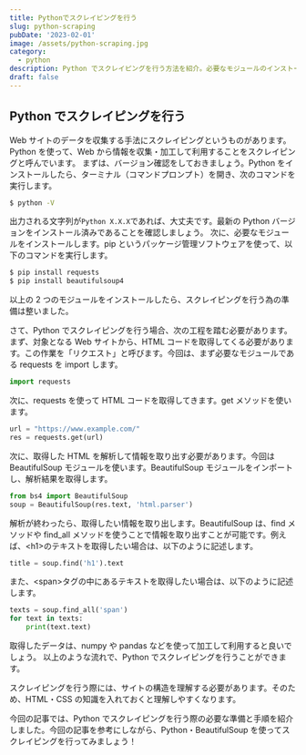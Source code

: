```yaml
---
title: Pythonでスクレイピングを行う
slug: python-scraping
pubDate: '2023-02-01'
image: /assets/python-scraping.jpg
category:
  - python
description: Python でスクレイピングを行う方法を紹介。必要なモジュールのインストール、リクエスト・解析などの流れをまとめています。
draft: false
---
```


## Python でスクレイピングを行う

Web サイトのデータを収集する手法にスクレイピングというものがあります。Python を使って、Web から情報を収集・加工して利用することをスクレイピングと呼んでいます。 まずは、バージョン確認をしておきましょう。Python をインストールしたら、ターミナル（コマンドプロンプト）を開き、次のコマンドを実行します。

```sh
$ python -V
```

出力される文字列が`Python X.X.X`であれば、大丈夫です。最新の Python バージョンをインストール済みであることを確認しましょう。 次に、必要なモジュールをインストールします。pip というパッケージ管理ソフトウェアを使って、以下のコマンドを実行します。

```sh
$ pip install requests
$ pip install beautifulsoup4
```

以上の 2 つのモジュールをインストールしたら、スクレイピングを行う為の準備は整いました。

さて、Python でスクレイピングを行う場合、次の工程を踏む必要があります。まず、対象となる Web サイトから、HTML コードを取得してくる必要があります。この作業を「リクエスト」と呼びます。今回は、まず必要なモジュールである requests を import します。

```python
import requests
```

次に、requests を使って HTML コードを取得してきます。get メソッドを使います。

```python
url = "https://www.example.com/"
res = requests.get(url)
```

次に、取得した HTML を解析して情報を取り出す必要があります。今回は BeautifulSoup モジュールを使います。BeautifulSoup モジュールをインポートし、解析結果を取得します。

```python
from bs4 import BeautifulSoup
soup = BeautifulSoup(res.text, 'html.parser')
```

解析が終わったら、取得したい情報を取り出します。BeautifulSoup は、find メソッドや find_all メソッドを使うことで情報を取り出すことが可能です。例えば、\<h1>のテキストを取得したい場合は、以下のように記述します。

```python
title = soup.find('h1').text
```

また、\<span>タグの中にあるテキストを取得したい場合は、以下のように記述します。

```python
texts = soup.find_all('span')
for text in texts:
    print(text.text)
```

取得したデータは、numpy や pandas などを使って加工して利用すると良いでしょう。 以上のような流れで、Python でスクレイピングを行うことができます。

スクレイピングを行う際には、サイトの構造を理解する必要があります。そのため、HTML・CSS の知識を入れておくと理解しやすくなります。

今回の記事では、Python でスクレイピングを行う際の必要な準備と手順を紹介しました。今回の記事を参考にしながら、Python・BeautifulSoup を使ってスクレイピングを行ってみましょう！
